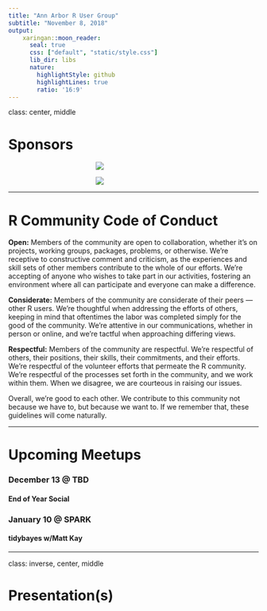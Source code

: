 ```yaml
---
title: "Ann Arbor R User Group"
subtitle: "November 8, 2018"
output:
    xaringan::moon_reader:
      seal: true
      css: ["default", "static/style.css"]
      lib_dir: libs
      nature:
        highlightStyle: github
        highlightLines: true
        ratio: '16:9'
---
```

class: center, middle

# Sponsors

<img src="static/RConsortium_Horizontal_Pantone.png"  style="max-width: 30%; display: block; margin: 0 auto;">

<img src="static/spark-logo.jpeg" style="max-width: 30%; display: block; margin: 0 auto;">

---

# R Community Code of Conduct

**Open:** Members of the community are open to collaboration, whether it's on projects, working groups, packages, problems, or otherwise. We're receptive to constructive comment and criticism, as the experiences and skill sets of other members contribute to the whole of our efforts. We're accepting of anyone who wishes to take part in our activities, fostering an environment where all can participate and everyone can make a difference.

**Considerate:** Members of the community are considerate of their peers — other R users. We're thoughtful when addressing the efforts of others, keeping in mind that oftentimes the labor was completed simply for the good of the community. We're attentive in our communications, whether in person or online, and we're tactful when approaching differing views.

**Respectful:** Members of the community are respectful. We're respectful of others, their positions, their skills, their commitments, and their efforts. We're respectful of the volunteer efforts that permeate the R community. We're respectful of the processes set forth in the community, and we work within them. When we disagree, we are courteous in raising our issues.

Overall, we're good to each other. We contribute to this community not because we have to, but because we want to. If we remember that, these guidelines will come naturally.

---

# Upcoming Meetups

### December 13 @ TBD
#### End of Year Social

### January 10 @ SPARK
#### tidybayes w/Matt Kay

---
class: inverse, center, middle

# Presentation(s)
